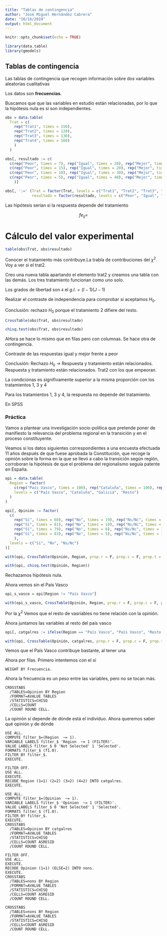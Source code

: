 ```yaml
---
title: "Tablas de contingencia"
author: "José Miguel Hernández Cabrera"
date: "10/16/2019"
output: html_document
---
```


```r
knitr::opts_chunk$set(echo = TRUE)

library(data.table)
library(gmodels)
```

## Tablas de contingencia

Las tablas de contingencia que recogen información sobre dos variables aleatorias cualitativas

Los datos son **frecuencias**.

Buscamos que que las variables en estudio están relacionadas, por lo que 
la hipótesis nula es si son independientes.

```r
obs = data.table(
  Trat = c(
    rep("Trat1", times = 150),
    rep("Trat2", times = 120),
    rep("Trat3", times = 130),
    rep("Trat4", times = 160)
    )
  )

obs[, resultado := c(
  c(rep("Peor", times = 7), rep("Igual", times = 28), rep("Mejor", times = 115)),
  c(rep("Peor", times = 15), rep("Igual", times = 20), rep("Mejor", times = 85)),
  c(rep("Peor", times = 10), rep("Igual", times = 30), rep("Mejor", times = 90)),
  c(rep("Peor", times = 5), rep("Igual", times = 40), rep("Mejor", times = 115))
    )]

obs[, ':=' (Trat = factor(Trat, levels = c("Trat1", "Trat2", "Trat3", "Trat4")),
            resultado = factor(resultado, levels = c("Peor", "Igual", "Mejor")))]

```


Las hipótesis serían si la respuesta depende del tratamiento

$$fe_{ij} = $$

# Cálculo del valor experimental

```r
table(obs$Trat, obs$resultado)

```

Conocer el tratamiento más contribuye.La trabla de contribuciones del $\chi^2$. Voy a ver si el trat2.

Creo una nueva tabla apartando el elemento trat2 y creamos una tabla con las demás. Los tres tratamiento funcionan como uno solo.

Los grados de libertad son `4` el $g.l. = (I -1) (J-1)$ 

Realizar el contraste de independencia para comprobar si aceptamos $H_0$.

Conclusión: rechazo $H_0$ porque el tratamiento 2 difiere del resto.

```r
CrossTable(obs$Trat, obs$resultado)
```

```r
chisq.test(obs$Trat, obs$resultado)
```


AHora se hace lo mismo que en filas pero con columnas. Se hace otra de contingencia.

Contraste de las respuestas igual y mejor frente a peor

Conclusión: Rechazo $H_0$ -> Respuesta y tratamiento están relacionados. Respuesta y tratamiento están relacionados. Trat2 con los que empeoran.

La condicionas es signifivamente superior a la misma proporción con los tratamientos 1, 3 y 4

Para los tratamientos 1, 3 y 4, la respuesta no depende del tratamiento.

En SPSS

### Práctica 

Vamos a plantear una investigación socio-política  que pretende poner de manifiesto la  relevancia del problema regional en la transición  y en el proceso constituyente.

Veamos si los datos siguientes correspondientes a una encuesta efectuada 11 años después de que fuese aprobada la Constitución, que recoge la opinión sobre la forma en la que se llevó a cabo la transición según región, corroboran la hipótesis de que el problema del regionalismo seguía patente en España.
```r

opi = data.table(
  Region = factor(
    c(rep("País Vasco", times = 100), rep("Cataluña", times = 100), rep("Galicia", times = 100), rep("Resto", times = 100)),
    levels = c("País Vasco", "Cataluña", "Galicia", "Resto")
  )
)

opi[, Opinión := factor(
  c(
    rep("Sí", times = 60), rep("No", times = 19), rep("Ns/Nc", times = 21),
    rep("Sí", times = 81), rep("No", times = 10), rep("Ns/Nc", times = 9),
    rep("Sí", times = 79), rep("No", times = 8), rep("Ns/Nc", times = 13),
    rep("Sí", times = 83), rep("No", times = 5), rep("Ns/Nc", times = 12)
    ),
  levels = c("Sí", "No", "Ns/Nc")
)]

```
```r
with(opi, CrossTable(Opinión, Region, prop.r = F, prop.c = F, prop.t = F, prop.chisq = F, chisq = T))
```


```r
with(opi, chisq.test(Opinión, Region))
```
Rechazamos hipótesis nula.


Ahora vemos sin el País Vasco
```r
opi_s_vasco = opi[Region != "País Vasco"]

with(opi_s_vasco, CrossTable(Opinión, Region, prop.r = F, prop.c = F, prop.t = F, prop.chisq = F, chisq = T))
```
Por la $\chi^2$ Vemos que el resto de vasriables no tiene relación con la opinión.

Ahora juntamos las variables al resto del país vasco

```r
opi[, catgalres := ifelse(Region == "País Vasco", "País Vasco", "Resto de España")]

with(opi, CrossTable(Opinión, catgalres, prop.r = F, prop.c = F, prop.t = F, prop.chisq = T, chisq = T))
```
Vemos que el País Vasco contribuye bastante, al tener una 

Ahora por filas. Primero intentemos con el sí



```spss
WEIGHT BY Frecuencia.
```
Ahora la frecuencia es un peso entre las variables, pero no se tocan más.

```spss
CROSSTABS
  /TABLES=Opinion BY Region
  /FORMAT=AVALUE TABLES
  /STATISTICS=CHISQ
  /CELLS=COUNT
  /COUNT ROUND CELL.

```

La opinión sí depende de dónde está el individuo.
Ahora queremos saber qué opinión y de dónde

```spss
USE ALL.
COMPUTE filter_$=(Region  ~= 1).
VARIABLE LABELS filter_$ 'Region  ~= 1 (FILTER)'.
VALUE LABELS filter_$ 0 'Not Selected' 1 'Selected'.
FORMATS filter_$ (f1.0).
FILTER BY filter_$.
EXECUTE.

```

```spss
FILTER OFF.
USE ALL.
EXECUTE.
RECODE Region (1=1) (2=2) (3=2) (4=2) INTO catgalres.
EXECUTE.

```
```spss
USE ALL.
COMPUTE filter_$=(Opinion  ~= 1).
VARIABLE LABELS filter_$ 'Opinion  ~= 1 (FILTER)'.
VALUE LABELS filter_$ 0 'Not Selected' 1 'Selected'.
FORMATS filter_$ (f1.0).
FILTER BY filter_$.
EXECUTE.
CROSSTABS
  /TABLES=Opinion BY catgalres
  /FORMAT=AVALUE TABLES
  /STATISTICS=CHISQ
  /CELLS=COUNT ASRESID
  /COUNT ROUND CELL.

```

```spss
FILTER OFF.
USE ALL.
EXECUTE.
RECODE Opinion (1=1) (ELSE=2) INTO nons.
EXECUTE.
CROSSTABS
  /TABLES=nons BY Region
  /FORMAT=AVALUE TABLES
  /STATISTICS=CHISQ
  /CELLS=COUNT ASRESID
  /COUNT ROUND CELL.

CROSSTABS
  /TABLES=nons BY Region
  /FORMAT=AVALUE TABLES
  /STATISTICS=CHISQ
  /CELLS=COUNT ASRESID
  /COUNT ROUND CELL.

```

```spss

```

```spss

```

```spss

```

```spss

```

```spss

```